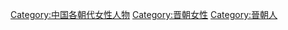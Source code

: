[[Category:中国各朝代女性人物|Category:中国各朝代女性人物]]
[[Category:晋朝女性|Category:晋朝女性]]
[[Category:晉朝人|Category:晉朝人]]